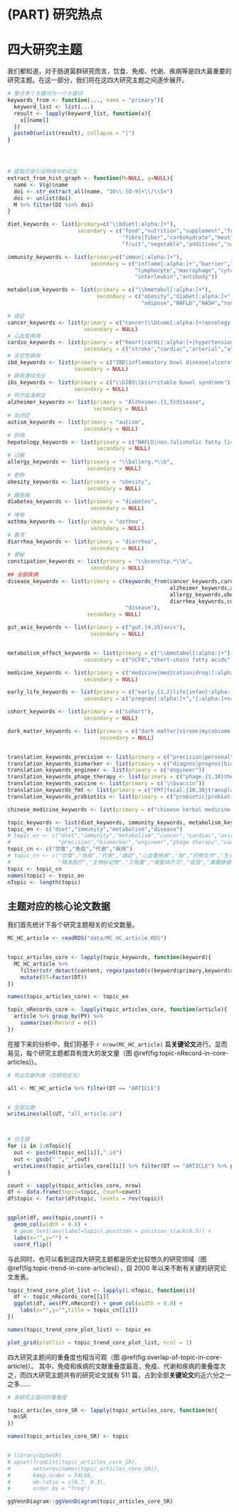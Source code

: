 # (PART) 研究热点 {-}

# 四大研究主题 {#research-topic}

我们都知道，对于肠道菌群研究而言，饮食、免疫、代谢、疾病等是四大最重要的研究主题。在这一部分，我们将在这四大研究主题之间逐步展开。

```r

# 整合多个关键词为一个关键词
keywords_from <- function(..., name = "primary"){
  keyword_list <- list(...)
  result <- lapply(keyword_list, function(x){
    x[[name]]
  })
  paste0(unlist(result), collapse = "|")
}




# 提取历史引证网络中的论文
extract_from_hist_graph <- function(M=NULL, g=NULL){
  name <- V(g)$name
  doi <- str_extract_all(name, "10\\.[0-9]+\\/\\S+")
  doi <- unlist(doi)
  M %>% filter(DI %in% doi)
}


```



```r

diet_keywords <- list(primary=c("\\bdiet[:alpha:]+"), 
                      secondary = c("food","nutrition","supplement","fasting","calorie restriction",
                                    "fibre|fiber","carbohydrate","meat","fish","egg","milk","dairy",
                                    "fruit","vegetable","additives","sweetener"))

immunity_keywords <- list(primary=c("immun[:alpha:]+"),
                          secondary = c("inflamm[:alpha:]+","barrier","defense","T cell","B cell",
                                        "lymphocyte","macrophage","cytokine","dendritic","neutrophil",
                                        "interleukin","antibody"))

metabolism_keywords <- list(primary = c("\\bmetabol[:alpha:]+"),
                            secondary = c("obesity","diabet[:alpha:]+","insulin","lipid","\\bfat[:alpha:]+",
                                          "adipose","NAFLD","NASH","nonalcoholic steatohepatitis","SCFA"))

# 癌症
cancer_keywords <- list(primary = c("cancer|\\btumo[:alpha:]+|oncology|melanoma|carcino[:alpha:]+"),
                        secondary = NULL)
# 心血管疾病
cardio_keywords <- list(primary = c("heart|cardi[:alpha:]+|hypertension"),
                        secondary = c("stroke","cardiac","arterial","athero[:alpha:]+","blood pressure"))
# 炎症性肠病
ibd_keywords <- list(primary = c("IBD|inflammatory bowl disease|ulcerative colitis|crohn.{1,5}disease|\\bUC\\b"),
                     secondary = NULL)
# 肠易激综合征
ibs_keywords <- list(primary = c("\\bIBS\\b|irritable bowel syndrome"),
                     secondary = NULL)
# 阿尔兹海默症
alzheimer_keywords <- list(primary = "Alzheimer.{1,5}disease",
                           secondary = NULL)
# 自闭症
autism_keywords <- list(primary = "autism",
                        secondary = NULL)
# 肝病
hepatology_keywords <- list(primary = c("NAFLD|non.?alcoholic fatty liver disease"),
                            secondary = NULL)
# 过敏
allergy_keywords <- list(primary = "\\ballerg.*\\b",
                         secondary = NULL)
# 肥胖
obesity_keywords <- list(primary = "obesity",
                         secondary = NULL)
# 糖尿病
diabetes_keywords <- list(primary = "diabetes",
                          secondary = NULL)
# 哮喘
asthma_keywords <- list(primary = "asthma",
                          secondary = NULL)
# 腹泻
diarrhea_keywords <- list(primary = "diarrhea",
                          secondary = NULL)
# 便秘
constipation_keywords <- list(primary = "\\bconstip.*\\b",  
                          secondary = NULL)
## 全部疾病
disease_keywords <- list(primary = c(keywords_from(cancer_keywords,cardio_keywords,ibd_keywords,ibs_keywords,
                                                   alzheimer_keywords,autism_keywords,hepatology_keywords,
                                                   allergy_keywords,obesity_keywords,diabetes_keywords,asthma_keywords,
                                                   diarrhea_keywords,constipation_keywords),
                                     "disease"),
                         secondary = NULL)

gut_axis_keywords <- list(primary = c("gut.{4,15}axis"),
                          secondary = NULL)


metabolism_effect_keywords <- list(primary = c("\\bmetabol[:alpha:]+"),
                        secondary = c("SCFA","short-chain fatty acids","butyrate","TMAO","TMA","secondary bile acids"))

medicine_keywords <- list(primary = c("medicine|medication|drug|[:alpha:]+pharmaco[:alpha:]+|xenobiotic"),
                        secondary = NULL)

early_life_keywords <- list(primary = c("early.{1,2}life|infan[:alpha:]+|maternal"),
                        secondary = c("pregnan[:alpha:]+","[:alpha:]+natal","in utero","uterus","placent[:alpha:]+","vertical transmission"))

cohort_keywords <- list(primary = c("cohort"),
                        secondary = NULL)

dark_matter_keywords <- list(primary = c("dark matter|virome|mycobiome|culturomics"),
                             secondary = NULL)


translation_keywords_precision <- list(primary = c("precision|personal"))
translation_keywords_biomarker <- list(primary = c("diagnos|prognos|biomarker"))
translation_keywords_engineer <- list(primary = c("engineer"))
translation_keywords_phage_therapy <- list(primary = c("phage.{1,30}therapy"))
translation_keywords_vaccine <- list(primary = c("\\bvaccin"))
translation_keywords_fmt <- list(primary = c("FMT|fecal.{10,30}transplant"))
translation_keywords_probiotics <- list(primary = c("probiotic|prebiotic|dietary fib[er]{2}"))

chinese_medicine_keywords <- list(primary = c("chinese herbal medicine|traditional Chinese medicine"))

topic_keywords <- list(diet_keywords, immunity_keywords, metabolism_keywords, disease_keywords)
topic_en <- c("diet","immunity","metabolism","disease")
# topic_en <- c("diet","immunity","metabolism","cancer","cardiac","axis","medicine","early life","cohort","dark matter",
#               "precision","biomarker","engineer","phage therapy","vaccine","FMT","probiotics","Chinese medicine")
topic_cn <- c("饮食","免疫","代谢","疾病")
# topic_cn <- c("饮食","免疫","代谢","癌症","心血管疾病","轴","药物互作","生命早期","人群","暗物质",
#               "精准医疗","生物标记物","工程菌","噬菌体疗法","疫苗","粪菌移植","益生菌益生元","中医药")
topic <- topic_cn
names(topic) <- topic_en
nTopic <- length(topic)
```





## 主题对应的核心论文数据


我们首先统计下各个研究主题相关的论文数量。


```r
MC_HC_article <- readRDS("data/MC_HC_article.RDS")


topic_articles_core <- lapply(topic_keywords, function(keyword){
  MC_HC_article %>%
    filter(str_detect(content, regex(paste0(c(keyword$primary,keyword$secondary),collapse = "|"), ignore_case = T))) %>%
    mutate(DT=factor(DT))
})

names(topic_articles_core) <- topic_en

topic_nRecords_core <- lapply(topic_articles_core, function(article){
  article %>% group_by(PY) %>%
    summarise(nRecord = n())
})
```

在接下来的分析中，我们将基于 `r nrow(MC_HC_article)` 篇**关键论文**进行。显而易见，每个研究主题都具有庞大的发文量（图 \@ref(fig:topic-nRecord-in-core-articles)）。


```r
# 导出文献列表（仅研究论文）

all <- MC_HC_article %>% filter(DT == "ARTICLE")


# 全部文献
writeLines(all$UT, "all_article.id")



# 分主题
for (i in 1:nTopic){
  out <- paste0(topic_en[[i]],".id")
  out <- gsub(" ","_",out)
  writeLines(topic_articles_core[[i]] %>% filter(DT == "ARTICLE") %>% pull("UT"), out)
}
```



```r
count <- sapply(topic_articles_core, nrow)
df <- data.frame(topic=topic, count=count)
df$topic <- factor(df$topic, levels = rev(topic))


ggplot(df, aes(topic,count)) + 
  geom_col(width = 0.8) +
  # geom_text(aes(label=topic),position = position_stack(0.5)) +
  labs(x="",y="") +
  coord_flip()

```
与此同时，也可以看到这四大研究主题都是历史比较悠久的研究领域（图 \@ref(fig:topic-trend-in-core-articles)），自 2000 年以来不断有关键的研究论文发表。


```r
topic_trend_core_plot_list <- lapply(1:nTopic, function(i){
  df <- topic_nRecords_core[[i]]
  ggplot(df, aes(PY,nRecord)) + geom_col(width = 0.8) +
    labs(x="",y="",title = topic_cn[[i]])
})

names(topic_trend_core_plot_list) <- topic_en

plot_grid(plotlist = topic_trend_core_plot_list, ncol = 1)
```

四大研究主题间的重叠度也相当可观（图 \@ref(fig:overlap-of-topic-in-core-article)）。 其中，免疫和疾病的文献重叠度最高，免疫、代谢和疾病的重叠度次之，而四大研究主题共有的研究论文就有 511 篇，占到全部**关键论文**的近六分之一之多……

```r
# 各研究主题间的重叠度

topic_articles_core_SR <- lapply(topic_articles_core, function(m){
  m$SR
})

names(topic_articles_core_SR) <- topic


# library(UpSetR)
# upset(fromList(topic_articles_core_SR),
#       sets=rev(names(topic_articles_core_SR)),
#       keep.order = FALSE,
#       mb.ratio = c(0.7, 0.3),
#       order.by = "freq")

ggVennDiagram::ggVennDiagram(topic_articles_core_SR)
```

